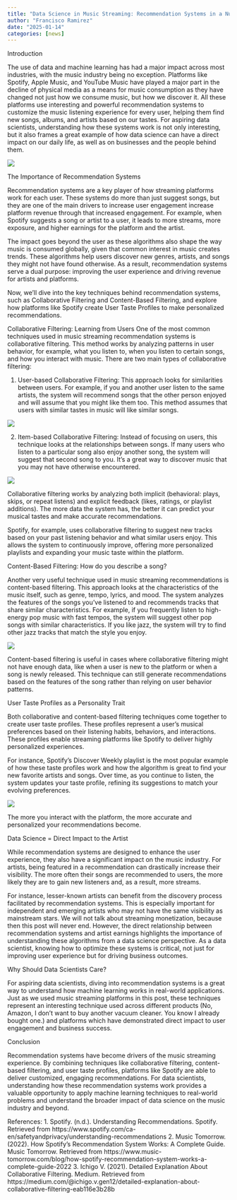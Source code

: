 ```yaml
---
title: "Data Science in Music Streaming: Recommendation Systems in a Nutshell"
author: "Francisco Ramirez"
date: "2025-01-14"
categories: [news]
---
```


Introduction

The use of data and machine learning has had a major impact across most industries, with the music industry being no exception. Platforms like Spotify, Apple Music, and YouTube Music have played a major part in the decline of physical media as a means for music consumption as they have changed not just how we consume music, but how we discover it. All these platforms use interesting and powerful recommendation systems to customize the music listening experience for every user, helping them find new songs, albums, and artists based on our tastes. For aspiring data scientists, understanding how these systems work is not only interesting, but it also frames a great example of how data science can have a direct impact on our daily life, as well as on businesses and the people behind them.

![](Stock.png)

The Importance of Recommendation Systems

Recommendation systems are a key player of how streaming platforms work for each user. These systems do more than just suggest songs, but they are one of the main drivers to increase user engagement increase platform revenue through that increased engagement. For example, when Spotify suggests a song or artist to a user, it leads to more streams, more exposure, and higher earnings for the platform and the artist.

The impact goes beyond the user as these algorithms also shape the way music is consumed globally, given that common interest in music creates trends. These algorithms help users discover new genres, artists, and songs they might not have found otherwise. As a result, recommendation systems serve a dual purpose: improving the user experience and driving revenue for artists and platforms.

Now, we’ll dive into the key techniques behind recommendation systems, such as Collaborative Filtering and Content-Based Filtering, and explore how platforms like Spotify create User Taste Profiles to make personalized recommendations.

Collaborative Filtering: Learning from Users
One of the most common techniques used in music streaming recommendation systems is collaborative filtering. This method works by analyzing patterns in user behavior, for example, what you listen to, when you listen to certain songs, and how you interact with music. There are two main types of collaborative filtering:

1.	User-based Collaborative Filtering: This approach looks for similarities between users. For example, if you and another user listen to the same artists, the system will recommend songs that the other person enjoyed and will assume that you might like them too. This method assumes that users with similar tastes in music will like similar songs.

![](UserBased.png)

2.	Item-based Collaborative Filtering: Instead of focusing on users, this technique looks at the relationships between songs. If many users who listen to a particular song also enjoy another song, the system will suggest that second song to you. It’s a great way to discover music that you may not have otherwise encountered.

![](ItemBased.png)

Collaborative filtering works by analyzing both implicit (behavioral: plays, skips, or repeat listens) and explicit feedback (likes, ratings, or playlist additions). The more data the system has, the better it can predict your musical tastes and make accurate recommendations.

Spotify, for example, uses collaborative filtering to suggest new tracks based on your past listening behavior and what similar users enjoy. This allows the system to continuously improve, offering more personalized playlists and expanding your music taste within the platform.

Content-Based Filtering: How do you describe a song?

Another very useful technique used in music streaming recommendations is content-based filtering. This approach looks at the characteristics of the music itself, such as genre, tempo, lyrics, and mood. The system analyzes the features of the songs you’ve listened to and recommends tracks that share similar characteristics.
For example, if you frequently listen to high-energy pop music with fast tempos, the system will suggest other pop songs with similar characteristics. If you like jazz, the system will try to find other jazz tracks that match the style you enjoy.

![](ContentBased.png)

Content-based filtering is useful in cases where collaborative filtering might not have enough data, like when a user is new to the platform or when a song is newly released. This technique can still generate recommendations based on the features of the song rather than relying on user behavior patterns.

User Taste Profiles as a Personality Trait

Both collaborative and content-based filtering techniques come together to create user taste profiles. These profiles represent a user’s musical preferences based on their listening habits, behaviors, and interactions. These profiles enable streaming platforms like Spotify to deliver highly personalized experiences.

For instance, Spotify’s Discover Weekly playlist is the most popular example of how these taste profiles work and how the algorithm is great to find your new favorite artists and songs. Over time, as you continue to listen, the system updates your taste profile, refining its suggestions to match your evolving preferences.

![](TasteProfile.png)

The more you interact with the platform, the more accurate and personalized your recommendations become.

Data Science = Direct Impact to the Artist

While recommendation systems are designed to enhance the user experience, they also have a significant impact on the music industry. For artists, being featured in a recommendation can drastically increase their visibility. The more often their songs are recommended to users, the more likely they are to gain new listeners and, as a result, more streams. 

For instance, lesser-known artists can benefit from the discovery process facilitated by recommendation systems. This is especially important for independent and emerging artists who may not have the same visibility as mainstream stars.
We will not talk about streaming monetization, because then this post will never end. However, the direct relationship between recommendation systems and artist earnings highlights the importance of understanding these algorithms from a data science perspective. As a data scientist, knowing how to optimize these systems is critical, not just for improving user experience but for driving business outcomes.

Why Should Data Scientists Care?

For aspiring data scientists, diving into recommendation systems is a great way to understand how machine learning works in real-world applications. Just as we used music streaming platforms in this post, these techniques represent an interesting technique used across different products (No, Amazon, I don’t want to buy another vacuum cleaner. You know I already bought one.) and platforms which have demonstrated direct impact to user engagement and business success. 

Conclusion

Recommendation systems have become drivers of the music streaming experience. By combining techniques like collaborative filtering, content-based filtering, and user taste profiles, platforms like Spotify are able to deliver customized, engaging recommendations. For data scientists, understanding how these recommendation systems work provides a valuable opportunity to apply machine learning techniques to real-world problems and understand the broader impact of data science on the music industry and beyond.

References:
1.	Spotify. (n.d.). Understanding Recommendations. Spotify. Retrieved from https://www.spotify.com/ca-en/safetyandprivacy/understanding-recommendations
2.	Music Tomorrow. (2022). How Spotify’s Recommendation System Works: A Complete Guide. Music Tomorrow. Retrieved from https://www.music-tomorrow.com/blog/how-spotify-recommendation-system-works-a-complete-guide-2022
3.	Ichigo V. (2021). Detailed Explanation About Collaborative Filtering. Medium. Retrieved from https://medium.com/@ichigo.v.gen12/detailed-explanation-about-collaborative-filtering-eab116e3b28b
